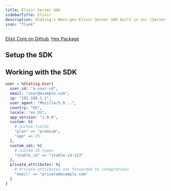 ```yaml
---
title: Elixir Server SDK
sidebarTitle: Elixir
description: Statsig's Next-gen Elixir Server SDK built in our [Server Core](/server-core) framework
icon: "flask"
---
```




<Callout icon="github">
<a href="https://github.com/statsig-io/statsig-server-core/tree/main/statsig-elixir" target="_blank" rel="noreferrer">Elixir Core on Github</a>, 
<a href="https://hex.pm/packages/statsig" target="_blank" rel="noreferrer">Hex Package</a>
</Callout>

## Setup the SDK

<Steps>
<Step title="Install the SDK">
<Installation/>
<installation/>
</Step>
<Step title="Initialize the SDK">
<Initialization/>
<initialization/>
<Initialization2/>


</Step>
</Steps>

## Working with the SDK

<CheckGateIntro/>
<checkGate/>

<GetDynamicConfigIntro/>
<getConfig/>

<GetExperimentIntro/>
<getExperiment/>

<GetFeatureGateIntro/>
<getFeatureGate/>

<GetPromptIntro/>
<getPrompt/>

<GetPromptSetIntro/>
<getPromptSet/>

<ParamStoresIntro/>
<paramStores/>

<LogEventIntro/>
<logEvent/>

<ForwardLogLineEventIntro/>
<forwardLogLineEvent/>

<StatsigUserIntro/>

```elixir
user = %Statsig.User{
  user_id: "a-user-id",
  email: "user@example.com",
  ip: "192.168.1.1",
  user_agent: "Mozilla/5.0...",
  country: "US",
  locale: "en_US",
  app_version: "1.0.0",
  custom: %{
    # Custom fields
    "plan" => "premium",
    "age" => 25
  },
  custom_ids: %{
    # Custom ID types
    "stable_id" => "stable-id-123"
  },
  private_attributes: %{
    # Private attributes not forwarded to integrations
    "email" => "private@example.com"
  }
}
```

<StatsigOptionsIntro/>
<statsigOptions/>

<ShutdownIntro/>
<shutdown/>

<ClientInitResponseIntro/>
<clientInitResponse/>

<PersistentStorageIntro/>
<persistentStorage/>

<DataStoreIntro/>
<dataStore/>

<OutputLoggerIntro/>
<outputLogger/>

<ObservabilityClientIntro/>
<observabilityClient/>

<faqs/>
